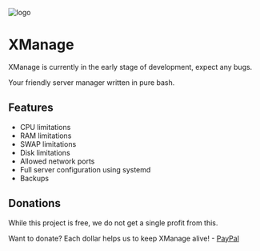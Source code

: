 
![logo](assets/images/xmanage.png)
 
# XManage

<Callout type="info" emoji="ℹ️">
  XManage is currently in the early stage of development, expect any bugs.
</Callout>

Your friendly server manager written in pure bash.

## Features
- CPU limitations
- RAM limitations
- SWAP limitations
- Disk limitations
- Allowed network ports
- Full server configuration using systemd
- Backups

## Donations

While this project is free, we do not get a single profit from this.

Want to donate? Each dollar helps us to keep XManage alive! - [PayPal](https://www.paypal.com/paypalme/tiritoeasy)